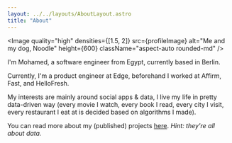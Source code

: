 ```yaml
---
layout: ../../layouts/AboutLayout.astro
title: "About"
---
```




<Image
  quality="high"
  densities={[1.5, 2]}
  src={profileImage}
  alt="Me and my dog, Noodle"
  height={600}
  className="aspect-auto rounded-md"
/>

I'm Mohamed, a software engineer from Egypt, currently based in Berlin.

Currently, I'm a product engineer at Edge, beforehand I worked at Affirm, Fast, and HelloFresh.

My interests are mainly around social apps & data, I live my life in pretty data-driven way (every movie I watch, every book I read, every city I visit, every restaurant I eat at is decided based on algorithms I made).

You can read more about my (published) projects [here](/projects). _Hint: they're all about data._
